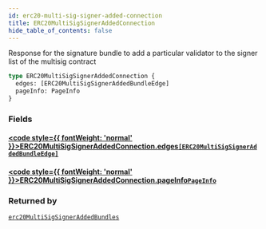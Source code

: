 ```yaml
---
id: erc20-multi-sig-signer-added-connection
title: ERC20MultiSigSignerAddedConnection
hide_table_of_contents: false
---
```








Response for the signature bundle to add a particular validator to the signer list of the multisig contract

```graphql
type ERC20MultiSigSignerAddedConnection {
  edges: [ERC20MultiSigSignerAddedBundleEdge]
  pageInfo: PageInfo
}
```


### Fields

#### [<code style={{ fontWeight: 'normal' }}>ERC20MultiSigSignerAddedConnection.<b>edges</b></code>](#)<Bullet />[`[ERC20MultiSigSignerAddedBundleEdge]`](/mainnet/api/graphql/objects/erc20-multi-sig-signer-added-bundle-edge) <Badge class="secondary" text="list"/> <Badge class="secondary" text="object"/>
> 
> 

#### [<code style={{ fontWeight: 'normal' }}>ERC20MultiSigSignerAddedConnection.<b>pageInfo</b></code>](#)<Bullet />[`PageInfo`](/mainnet/api/graphql/objects/page-info) <Badge class="secondary" text="object"/>
> 
> 



### Returned by

[`erc20MultiSigSignerAddedBundles`](/mainnet/api/graphql/queries/erc-20-multi-sig-signer-added-bundles)  <Badge class="secondary" text="query"/>



